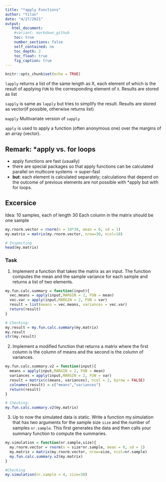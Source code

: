 ```yaml
---
title: "*apply Functions"
author: "Yilun"
date: "4/27/2021"
output:
   html_document:
    #variant: markdown_github
    toc: true
    number_sections: false
    self_contained: no
    toc_depth: 2
    toc_float: true
    fig_caption: true
---
```


```r
knitr::opts_chunk$set(echo = TRUE)
```

`lapply` returns a list of the same length as X, each element of which is the result of applying `FUN` to the corresponding element of `X`. Results are stored as list

`sapply` is same as `lapply` but tries to simplify the result. Results are stored as vector(if possible, otherwise returns list)

`mapply` Multivariate version of `sapply`

`apply` is used to apply a function (often anonymous one) over the margins of an array (vector). 

## Remark: *apply vs. for loops

 * apply functions are fast (usually) 
 * there are special packages so that apply functions can be calculated parallel on multicore systems → super-fast 
 * **but**: each element is calculated separately; calculations that depend on the outcome of previous elements are not possible with *apply but with for loops.
 
## Excersice
Idea: 10 samples, each of length 30 Each column in the matrix should be one sample

```r
my.rnorm.vector = rnorm(n = 10*30, mean = 0, sd = 1) 
my.matrix = matrix(my.rnorm.vector, nrow=30, ncol=10)

# Inspecting
head(my.matrix)
```

### Task


1. Implement a function that takes the matrix as an input. The function computes the mean and the sample variance for each sample and returns a list of two elements.

```r
my.fun.calc.summary = function(input){
  vec.means = apply(input,MARGIN = 2, FUN = mean)
  vec.var = apply(input,MARGIN = 2, FUN = var)
  result = list(means = vec.means, variances = vec.var)
  return(result)
}

# Checking:
my.result = my.fun.calc.summary(my.matrix)
my.result
str(my.result)
```

2. Implement a modiﬁed function that returns a matrix where the ﬁrst column is the column of means and the second is the column of variances.

```r
my.fun.calc.summary.v2 = function(input){
  means = apply(input,MARGIN = 2, FUN = mean)
  variances = apply(input,MARGIN = 2, FUN = var)
  result = matrix(c(means, variances), ncol = 2, byrow = FALSE)
  colnames(result) = c("means","variances")
  return(result)
}

# Checking:
my.fun.calc.summary.v2(my.matrix)
```

3. Up to now the simulated data is static. Write a function my.simulation that has two arguments for the sample size `size` and the number of samples `nr.sample`. This ﬁrst  generates the data and then calls your summary function to compute the summaries.

```r
my.simulation = function(nr.sample,size){
  my.rnorm.vector = rnorm(n = size*nr.sample, mean = 0, sd = 1) 
  my.matrix = matrix(my.rnorm.vector, nrow=size, ncol=nr.sample)
  my.fun.calc.summary.v2(my.matrix)
}

#Checking
my.simulation(nr.sample = 4, size=30)
```

